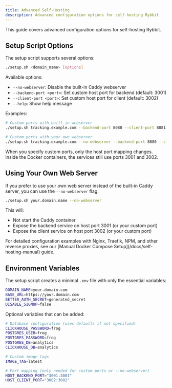 ```yaml
---
title: Advanced Self-Hosting
description: Advanced configuration options for self-hosting Rybbit
---
```




This guide covers advanced configuration options for self-hosting Rybbit.

## Setup Script Options

The setup script supports several options:

```bash
./setup.sh <domain_name> [options]
```

Available options:
- `--no-webserver`: Disable the built-in Caddy webserver
- `--backend-port <port>`: Set custom host port for backend (default: 3001)
- `--client-port <port>`: Set custom host port for client (default: 3002)
- `--help`: Show help message

Examples:
```bash
# Custom ports with built-in webserver
./setup.sh tracking.example.com --backend-port 8080 --client-port 8081

# Custom ports with your own webserver
./setup.sh tracking.example.com --no-webserver --backend-port 8080 --client-port 8081
```

<Callout type="info">
When you specify custom ports, only the host port mapping changes. Inside the Docker containers, the services still use ports 3001 and 3002.
</Callout>

## Using Your Own Web Server

If you prefer to use your own web server instead of the built-in Caddy server, you can use the `--no-webserver` flag:

```bash
./setup.sh your.domain.name --no-webserver
```

This will:
- Not start the Caddy container
- Expose the backend service on host port 3001 (or your custom port)
- Expose the client service on host port 3002 (or your custom port)

<Callout type="info">
For detailed configuration examples with Nginx, Traefik, NPM, and other reverse proxies, see our [Manual Docker Compose Setup](/docs/self-hosting-manual) guide.
</Callout>

## Environment Variables

The setup script creates a minimal `.env` file with only the essential variables:

```bash
DOMAIN_NAME=your.domain.com
BASE_URL=https://your.domain.com
BETTER_AUTH_SECRET=generated_secret
DISABLE_SIGNUP=false
```

Optional variables that can be added:

```bash
# Database configuration (uses defaults if not specified)
CLICKHOUSE_PASSWORD=frog
POSTGRES_USER=frog
POSTGRES_PASSWORD=frog
POSTGRES_DB=analytics
CLICKHOUSE_DB=analytics

# Custom image tags
IMAGE_TAG=latest

# Port mapping (only needed for custom ports or --no-webserver)
HOST_BACKEND_PORT="3001:3001"
HOST_CLIENT_PORT="3002:3002"
```